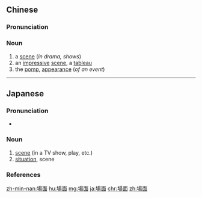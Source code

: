 {{also|场面}}
==Chinese==
{{zh-forms|s=场面}}

===Pronunciation===
{{zh-pron
|m=場miàn
|c=coeng4 min6-2
|mn=tiûⁿ-bīn
|cat=n
}}

===Noun===
{{zh-noun}}

# a [[scene]] (''in drama, shows'')
# an [[impressive]] [[scene]], a [[tableau]]
# the [[pomp]], [[appearance]] (''of an event'')

----

==Japanese==
{{ja-kanjitab|ば|めん|yomi=ko}}

===Pronunciation===
* {{ja-pron|yomi=y|ばめん|acc=1|acc2=0|acc_ref=NHK|acc2_ref=NHK}}

===Noun===
{{ja-noun|ばめん}}

# [[scene]] (in a TV show, play, etc.)
# [[situation]], scene
#: {{ja-usex|場面に応じたフレーズ|ばめん に おうじた フレーズ|a phrase appropriate to the situation}}

===References===
<references/>

[[zh-min-nan:場面]]
[[hu:場面]]
[[mg:場面]]
[[ja:場面]]
[[chr:場面]]
[[zh:場面]]